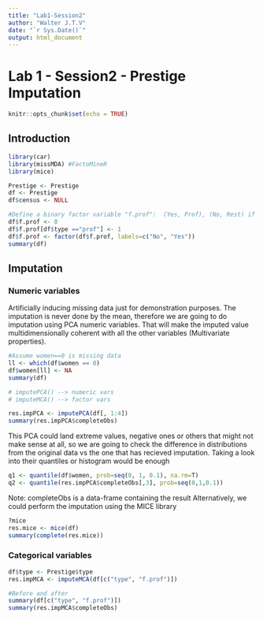 ```yaml
---
title: "Lab1-Session2"
author: "Walter J.T.V"
date: "`r Sys.Date()`"
output: html_document
---
```

# Lab 1 - Session2 - Prestige Imputation
```r
knitr::opts_chunk$set(echo = TRUE)
```

## Introduction
```r

library(car)
library(missMDA) #FactoMineR
library(mice)

Prestige <- Prestige
df <- Prestige
df$census <- NULL

#Define a binary factor variable "f.prof":  (Yes, Prof), (No, Rest) if an observation is a professor
df$f.prof <- 0
df$f.prof[df$type =="prof"] <- 1
df$f.prof <- factor(df$f.prof, labels=c("No", "Yes"))
summary(df)
```
## Imputation
### Numeric variables
Artificially inducing missing data just for demonstration purposes. 
The imputation is never done by the mean, therefore we are going to do imputation using PCA numeric variables. That will make the imputed value multidimensionally coherent with all the other variables (Multivariate properties). 
```r
#Assume women==0 is missing data
ll <- which(df$women == 0)
df$women[ll] <- NA
summary(df)

# imputePCA() --> numeric vars
# imputeMCA() --> factor vars

res.impPCA <- imputePCA(df[, 1:4])
summary(res.impPCA$completeObs)
```
This PCA could land extreme values, negative ones or others that might not make sense at all, so we are going to check the difference in distributions from the original data vs the one that has recieved imputation. Taking a look into their quantiles or histogram would be enough

```r

q1 <- quantile(df$women, prob=seq(0, 1, 0.1), na.rm=T)
q2 <- quantile(res.impPCA$completeObs[,3], prob=seq(0,1,0.1))
```
Note: completeObs is a data-frame containing the result
Alternatively, we could perform the imputation using the MICE library 

```r
?mice
res.mice <- mice(df)
summary(complete(res.mice))
```
### Categorical variables

```r

df$type <- Prestige$type 
res.impMCA <- imputeMCA(df[c("type", "f.prof")])

#Before and after
summary(df[c("type", "f.prof")])
summary(res.impMCA$completeObs)
```